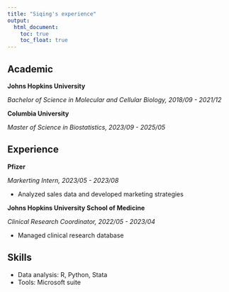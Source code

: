 ```yaml
---
title: "Siqing's experience"
output: 
  html_document:
    toc: true
    toc_float: true
---
```


## Academic 
**Johns Hopkins University**

*Bachelor of Science in Molecular and Cellular Biology, 2018/09 - 2021/12*

**Columbia University**

*Master of Science in Biostatistics, 2023/09 - 2025/05*

## Experience 
**Pfizer**

*Markerting Intern, 2023/05 - 2023/08*

* Analyzed sales data and developed marketing strategies 

**Johns Hopkins University School of Medicine**

*Clinical Research Coordinator, 2022/05 - 2023/04*

* Managed clinical research database  

## Skills
* Data analysis: R, Python, Stata
* Tools: Microsoft suite 


